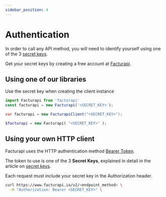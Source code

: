 ```yaml
---
sidebar_position: 4
---
```



# Authentication

In order to call any API method, you will need to identify yourself
using one of the 3 [secret keys](/docs/getting-started/concepts/#secret-keys).

Get your secret keys by creating a free account at
[Facturapi](https://www.facturapi.io/register?utm_source=facturapi-docs&utm_medium=GithubPages).

## Using one of our libraries

Use the secret key when creating the client instance

<Tabs groupId="codeExamples">
<TabItem value="js" label="Node.js" default>

```javascript
import Facturapi from 'facturapi'
const facturapi = new Facturapi('<SECRET_KEY>');
```

</TabItem>
<TabItem value="cs" label="C#">

```csharp
var facturapi = new FacturapiClient("<SECRET_KEY>");
```

</TabItem>
<TabItem value="php" label="PHP">

```php
$facturapi = new Facturapi( "<SECRET_KEY>" );
```

</TabItem>
</Tabs>

## Using your own HTTP client

Facturapi uses the HTTP authentication method
[Bearer Token](https://swagger.io/docs/specification/authentication/bearer-authentication/).

The token to use is one of the 3 **Secret Keys**, explained in detail
in the article on [secret keys](/docs/getting-started/concepts/#secret-keys).


<Tabs groupId="codeExamples">
<TabItem value="curl" label="cURL">

Each request must include your secret key in the Authorization header.

```bash
curl https://www.facturapi.io/v2/<endpoint_method> \
  -H "Authorization: Bearer <SECRET_KEY>" \
```

</TabItem>
</Tabs>
